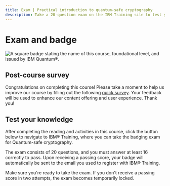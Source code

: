 ```yaml
---
title: Exam | Practical introduction to quantum-safe cryptography
description: Take a 20-question exam on the IBM Training site to test your quantum-safe cryptography skills and receive a badge through Credly.
---
```


# Exam and badge

![A square badge stating the name of this course, foundational level, and issued by IBM Quantum&reg;.](/learning/images/courses/quantum-safe-cryptography/exam/badge.avif)

## Post-course survey

Congratulations on completing this course! Please take a moment to help us improve our course by filling out the following [quick survey](https://your.feedback.ibm.com/jfe/form/SV_d3XWeuV7hEC8Dki). Your feedback will be used to enhance our content offering and user experience. Thank you!

## Test your knowledge

After completing the reading and activities in this course, click the button below to navigate to IBM&reg; Training, where you can take the badging exam for Quantum-safe cryptography.

The exam consists of 20 questions, and you must answer at least 16 correctly to pass. Upon receiving a passing score, your badge will automatically be sent to the email you used to register with IBM&reg; Training.

Make sure you're ready to take the exam. If you don't receive a passing score in two attempts, the exam becomes temporarily locked.

<LaunchExamButton href="https://www.ibm.com/training/course/practical-introduction-to-quantum-safe-cryptography-badge-quiz-DL46103G" />